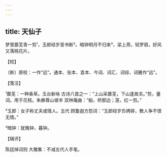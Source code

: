 ```yaml
---
---
---
```

title: 天仙子
---







梦里蘼芜青一剪¹，玉郎经岁音书断²。暗钟明月不归来³，梁上燕，轻罗扇，好风又落桃花片。





【校】


〔断〕原校：一作“远”。通本、张本、袁本、今词、词汇、词综、词雅作“远”。





【笺注】


¹蘼芜：一种香草。玉台新咏 古诗八首之一：“上山采蘼芜，下山逢故夫。”剪，量词。用于花枝。朱彝尊山坡羊 双林庵曲：“船，桥那边；莲，红一剪。”

²玉郎：女子称丈夫或情人。五代 顾敻遐方怨词：“玉郎经岁负娉婷，教人争不恨无情。”

³暗钟：犹晚钟，暮钟。





【辑评】


陈廷焯词则 大雅集：不减五代人手笔。